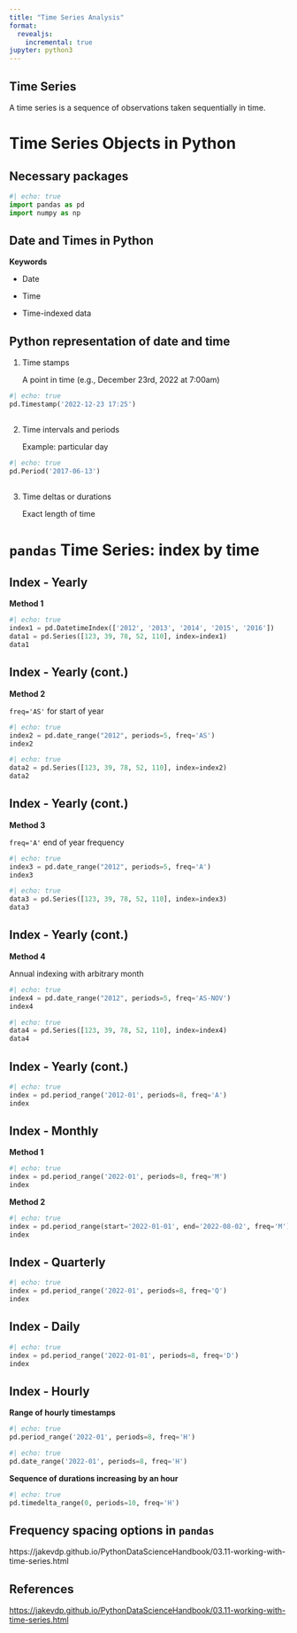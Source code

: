 ```yaml
---
title: "Time Series Analysis"
format:
  revealjs:
    incremental: true   
jupyter: python3
---
```


## Time Series

A time series is a sequence of observations taken sequentially in time.

# Time Series Objects in Python

## Necessary packages 

```python
#| echo: true
import pandas as pd
import numpy as np
```

## Date and Times in Python

<!--The Python world has a number of available representations of dates, times, deltas, and timespans. While the time series tools provided by Pandas tend to be the most useful for data science applications, it is helpful to see their relationship to other packages used in Python.-->

**Keywords**

- Date

- Time 

- Time-indexed data

## Python representation of date and time

1. Time stamps

    A point in time (e.g., December 23rd, 2022 at 7:00am)

```python
#| echo: true
pd.Timestamp('2022-12-23 17:25')
```
    

##

2. Time intervals and periods 

    Example: particular day
    
```python
#| echo: true
pd.Period('2017-06-13')
```
    
    
## 

3. Time deltas or durations 

    Exact length of time 
    
# `pandas` Time Series: index by time

## Index - Yearly

**Method 1**

```python
#| echo: true
index1 = pd.DatetimeIndex(['2012', '2013', '2014', '2015', '2016'])
data1 = pd.Series([123, 39, 78, 52, 110], index=index1)
data1

```


## Index - Yearly (cont.)

**Method 2**

`freq='AS'` for start of year

```python
#| echo: true
index2 = pd.date_range("2012", periods=5, freq='AS')
index2
```

```python
#| echo: true
data2 = pd.Series([123, 39, 78, 52, 110], index=index2)
data2
```

## Index - Yearly (cont.)

**Method 3**

`freq='A'` end of year frequency

```python
#| echo: true
index3 = pd.date_range("2012", periods=5, freq='A')
index3
```

```python
#| echo: true
data3 = pd.Series([123, 39, 78, 52, 110], index=index3)
data3
```

## Index - Yearly (cont.)

**Method 4**

Annual indexing with arbitrary month

```python
#| echo: true
index4 = pd.date_range("2012", periods=5, freq='AS-NOV')
index4
```

```python
#| echo: true
data4 = pd.Series([123, 39, 78, 52, 110], index=index4)
data4
```

## Index - Yearly (cont.)

```python
#| echo: true
index = pd.period_range('2012-01', periods=8, freq='A')
index
```


## Index - Monthly

**Method 1**

```python
#| echo: true
index = pd.period_range('2022-01', periods=8, freq='M')
index
```

**Method 2**

```python
#| echo: true
index = pd.period_range(start='2022-01-01', end='2022-08-02', freq='M')
index
```

## Index - Quarterly

```python
#| echo: true
index = pd.period_range('2022-01', periods=8, freq='Q')
index
```

## Index  - Daily

```python
#| echo: true
index = pd.period_range('2022-01-01', periods=8, freq='D')
index
```

## Index  - Hourly

**Range of hourly timestamps**

```python
#| echo: true
pd.period_range('2022-01', periods=8, freq='H')

```

```python
#| echo: true
pd.date_range('2022-01', periods=8, freq='H')

```

**Sequence of durations increasing by an hour**

```python
#| echo: true
pd.timedelta_range(0, periods=10, freq='H')
```

## Frequency spacing options in `pandas`

https://jakevdp.github.io/PythonDataScienceHandbook/03.11-working-with-time-series.html

## References

[https://jakevdp.github.io/PythonDataScienceHandbook/03.11-working-with-time-series.html](https://jakevdp.github.io/PythonDataScienceHandbook/03.11-working-with-time-series.html)